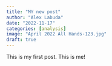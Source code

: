 ```yaml
---
title: "MY new post"
author: "Alex Labuda"
date: "2022-11-17"
categories: [analysis]
image: "April 2022 All Hands-123.jpg"
draft: true
---
```


This is my first post. This is me!
